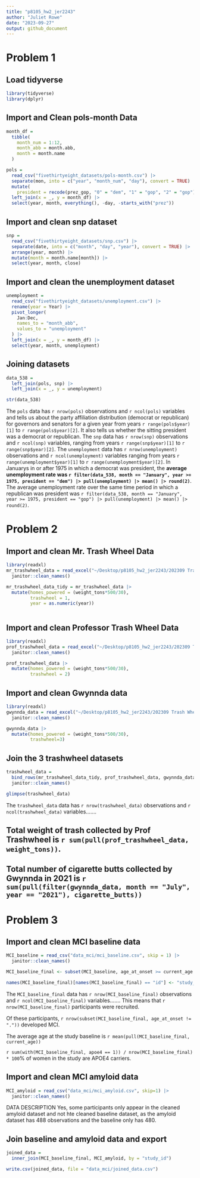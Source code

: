 ```yaml
---
title: "p8105_hw2_jer2243"
author: "Juliet Rowe"
date: "2023-09-27"
output: github_document
---
```


# Problem 1

## Load tidyverse
```r
library(tidyverse)
library(dplyr)
```


## Import and Clean pols-month Data

```r
month_df = 
  tibble(
    month_num = 1:12,
    month_abb = month.abb,
    month = month.name
  )

pols = 
  read_csv("fivethirtyeight_datasets/pols-month.csv") |>
  separate(mon, into = c("year", "month_num", "day"), convert = TRUE) |>
  mutate(
    president = recode(prez_gop, "0" = "dem", "1" = "gop", "2" = "gop")) |>
  left_join(x = _, y = month_df) |> 
  select(year, month, everything(), -day, -starts_with("prez")) 
```

## Import and clean snp dataset

```r
snp = 
  read_csv("fivethirtyeight_datasets/snp.csv") |>
  separate(date, into = c("month", "day", "year"), convert = TRUE) |>
  arrange(year, month) |>
  mutate(month = month.name[month]) |>
  select(year, month, close) 
```


## Import and clean the unemployment dataset

```r
unemployment = 
  read_csv("fivethirtyeight_datasets/unemployment.csv") |>
  rename(year = Year) |>
  pivot_longer(
    Jan:Dec, 
    names_to = "month_abb",
    values_to = "unemployment"
  ) |> 
  left_join(x = _, y = month_df) |> 
  select(year, month, unemployment)
```


## Joining datasets
```r
data_538 = 
  left_join(pols, snp) |>
  left_join(x = _, y = unemployment)

str(data_538)
```

The `pols` data has `r nrow(pols)` observations and `r ncol(pols)` variables and tells us about the party affiliation distribution (democrat or republican) for governors and senators for a given year from years `r range(pols$year)[1]` to `r range(pols$year)[2]`. It also tells us whether the sitting president was a democrat or republican. The `snp` data has `r nrow(snp)` observations and `r ncol(snp)` variables, ranging from years `r range(snp$year)[1]` to `r range(snp$year)[2]`. The `unemployment` data has `r nrow(unemployment)` observations and `r ncol(unemployment)` variables ranging from years `r range(unemployment$year)[1]` to `r range(unemployment$year)[2]`. In Januarys in or after 1975 in which a democrat was president, the **average unemployment rate was `r filter(data_538, month == "January", year >= 1975, president == "dem") |> pull(unemployment) |> mean() |> round(2)`**.  The average unemployment rate over the same time period in which a republican was president was `r filter(data_538, month == "January", year >= 1975, president == "gop") |> pull(unemployment) |> mean() |> round(2)`.

# Problem 2

## Import and clean Mr. Trash Wheel Data

```r
library(readxl)
mr_trashwheel_data = read_excel("~/Desktop/p8105_hw2_jer2243/202309 Trash Wheel Collection Data.xlsx", sheet=1, range="A2:N587") |>
  janitor::clean_names()

mr_trashwheel_data_tidy = mr_trashwheel_data |>
  mutate(homes_powered = (weight_tons*500/30),
         trashwheel = 1,
         year = as.numeric(year))
  
```

## Import and clean Professor Trash Wheel Data

```r
library(readxl)
prof_trashwheel_data = read_excel("~/Desktop/p8105_hw2_jer2243/202309 Trash Wheel Collection Data.xlsx", sheet=2, range="A2:M109") |>
  janitor::clean_names()

prof_trashwheel_data |>
  mutate(homes_powered = (weight_tons*500/30),
         trashwheel = 2)

```

## Import and clean Gwynnda data

```r
library(readxl)
gwynnda_data = read_excel("~/Desktop/p8105_hw2_jer2243/202309 Trash Wheel Collection Data.xlsx", sheet=4, range="A2:L159") |>
  janitor::clean_names()

gwynnda_data |>
  mutate(homes_powered = (weight_tons*500/30),
         trashwheel=3)
```

## Join the 3 trashwheel datasets
```r
trashwheel_data =
  bind_rows(mr_trashwheel_data_tidy, prof_trashwheel_data, gwynnda_data) |>
  janitor::clean_names()

glimpse(trashwheel_data)

```

The `trashwheel_data` data has `r nrow(trashwheel_data)` observations and `r ncol(trashwheel_data)` variables.......



## Total weight of trash collected by Prof Trashwheel is `r sum(pull(prof_trashwheel_data, weight_tons))`.


 
## Total number of cigarette butts collected by Gwynnda in 2021 is `r sum(pull(filter(gwynnda_data, month == "July", year == "2021"), cigarette_butts))`


# Problem 3

## Import and clean MCI baseline data
```r
MCI_baseline = read_csv("data_mci/mci_baseline.csv", skip = 1) |>
  janitor::clean_names()

MCI_baseline_final <- subset(MCI_baseline, age_at_onset >= current_age | age_at_onset == ".")

names(MCI_baseline_final)[names(MCI_baseline_final) == "id"] <- "study_id"


```

The `MCI_baseline_final` data has `r nrow(MCI_baseline_final)` observations and `r ncol(MCI_baseline_final)` variables....... This means that `r nrow(MCI_baseline_final)` participants were recruited.

Of these participants, `r nrow(subset(MCI_baseline_final, age_at_onset != "."))` developed MCI.

The average age at the study baseline is `r mean(pull(MCI_baseline_final, current_age))`

`r sum(with(MCI_baseline_final, apoe4 == 1)) / nrow(MCI_baseline_final) * 100`% of women in the study are APOE4 carriers.


## Import and clean MCI amyloid data
```r
MCI_amyloid = read_csv("data_mci/mci_amyloid.csv", skip=1) |>
  janitor::clean_names()

```
DATA DESCRIPTION
Yes, some participants only appear in the cleaned amyloid dataset and not hte cleaned baseline dataset, as the amyloid dataset has 488 observations and the baseline only has 480. 

## Join baseline and amyloid data and export
```r
joined_data = 
  inner_join(MCI_baseline_final, MCI_amyloid, by = "study_id")

write.csv(joined_data, file = "data_mci/joined_data.csv")
```


